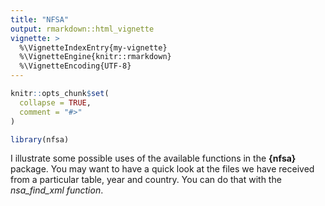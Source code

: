 ```yaml
---
title: "NFSA"
output: rmarkdown::html_vignette
vignette: >
  %\VignetteIndexEntry{my-vignette}
  %\VignetteEngine{knitr::rmarkdown}
  %\VignetteEncoding{UTF-8}
---
```


```r
knitr::opts_chunk$set(
  collapse = TRUE,
  comment = "#>"
)
```

```r
library(nfsa)
```

I illustrate some possible uses of the available functions in the **{nfsa}** package. You may want to
have a quick look at the files we have received from a particular table, year and country. You can do that with the *nsa_find_xml function*.
